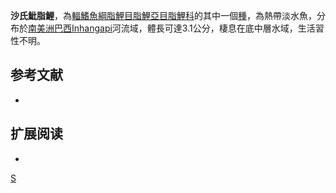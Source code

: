 {{Speciesbox 
| taxon = Hyphessobrycon schauenseei
| status = NE
| status_system = IUCN3.1
| authority =  [[Fowler|Fowler]], 1926
| synonyms = 
}}
'''沙氏魮脂鯉'''，為[[輻鰭魚綱|輻鰭魚綱]][[脂鯉目|脂鯉目]][[脂鯉亞目|脂鯉亞目]][[脂鯉科|脂鯉科]]的其中一個[[種|種]]，為熱帶淡水魚，分布於[[南美洲|南美洲]][[巴西|巴西]]Inhangapi河流域，體長可達3.1公分，棲息在底中層水域，生活習性不明。

==参考文献==
{{refbegin}}
*{{FishBase_species|genus=Hyphessobrycon|species=schauenseei|year=2013|month=12}}
{{refend}}

== 扩展阅读 ==
{{refbegin}}
*{{wikispecies-inline|Hyphessobrycon schauenseei|沙氏魮脂鯉}}
{{refend}}
{{Taxonbar|from=Q5505454}}

[[Category:魮脂鯉屬|S]]


{{魚類小作品}}